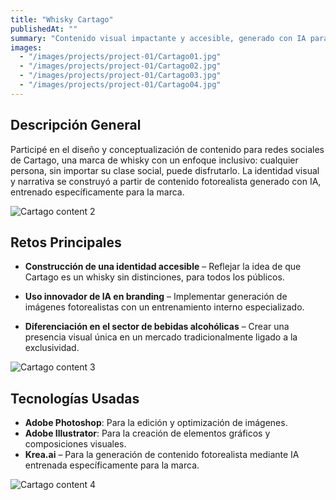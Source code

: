 ```yaml
---
title: "Whisky Cartago"
publishedAt: ""
summary: "Contenido visual impactante y accesible, generado con IA para resaltar la esencia inclusiva y auténtica de Cartago."
images:
  - "/images/projects/project-01/Cartago01.jpg"
  - "/images/projects/project-01/Cartago02.jpg"
  - "/images/projects/project-01/Cartago03.jpg"
  - "/images/projects/project-01/Cartago04.jpg"
---
```


## Descripción General

Participé en el diseño y conceptualización de contenido para redes sociales de Cartago, una marca de whisky con un enfoque inclusivo: cualquier persona, sin importar su clase social, puede disfrutarlo. La identidad visual y narrativa se construyó a partir de contenido fotorealista generado con IA, entrenado específicamente para la marca.

![Cartago content 2](/images/projects/project-01/Cartago02.jpg)

## Retos Principales
- **Construcción de una identidad accesible** – Reflejar la idea de que Cartago es un whisky sin distinciones, para todos los públicos.

- **Uso innovador de IA en branding** – Implementar generación de imágenes fotorealistas con un entrenamiento interno especializado.

- **Diferenciación en el sector de bebidas alcohólicas** – Crear una presencia visual única en un mercado tradicionalmente ligado a la exclusividad.

![Cartago content 3](/images/projects/project-01/Cartago03.jpg)

## Tecnologías Usadas

- **Adobe Photoshop**: Para la edición y optimización de imágenes.
- **Adobe Illustrator**: Para la creación de elementos gráficos y composiciones visuales.
- **Krea.ai** – Para la generación de contenido fotorealista mediante IA entrenada específicamente para la marca.

![Cartago content 4](/images/projects/project-01/Cartago04.jpg)